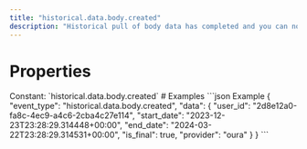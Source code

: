 ```yaml
---
title: "historical.data.body.created"
description: "Historical pull of body data has completed and you can now pull data for this resource."
---
```

# Properties
<ResponseField name="event_type" type="const string" required="true">
Constant: `historical.data.body.created`
</ResponseField>
<ResponseField name="data" type="HistoricalDataCreated" required="true">
<Expandable title="HistoricalDataCreated" defaultOpen="true">
<ResponseField name="user_id" type="string" required="true">
</ResponseField>
<ResponseField name="start_date" type="string" required="true">
</ResponseField>
<ResponseField name="end_date" type="string" required="true">
</ResponseField>
<ResponseField name="is_final" type="boolean" required="true">
</ResponseField>
<ResponseField name="provider" type="string" required="true">
</ResponseField>
</Expandable>
</ResponseField>
# Examples
<CodeGroup>
```json Example
{
  "event_type": "historical.data.body.created",
  "data": {
    "user_id": "2d8e12a0-fa8c-4ec9-a4c6-2cba4c27e114",
    "start_date": "2023-12-23T23:28:29.314448+00:00",
    "end_date": "2024-03-22T23:28:29.314531+00:00",
    "is_final": true,
    "provider": "oura"
  }
}
```
</CodeGroup>
